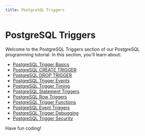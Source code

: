 ```yaml
---
title: PostgreSQL Triggers
---
```


# PostgreSQL Triggers

Welcome to the PostgreSQL Triggers section of our PostgreSQL programming tutorial. In this section, you'll learn about:

- [PostgreSQL Trigger Basics](./0-postgresql-trigger-basics.mdx)
- [PostgreSQL CREATE TRIGGER](./1-postgresql-create-trigger.mdx)
- [PostgreSQL DROP TRIGGER](./2-postgresql-drop-trigger.mdx)
- [PostgreSQL Trigger Events](./3-postgresql-trigger-events.mdx)
- [PostgreSQL Trigger Timing](./4-postgresql-trigger-timing.mdx)
- [PostgreSQL Statement Triggers](./5-postgresql-statement-triggers.mdx)
- [PostgreSQL Row Triggers](./6-postgresql-row-triggers.mdx)
- [PostgreSQL Trigger Functions](./7-postgresql-trigger-functions.mdx)
- [PostgreSQL Event Triggers](./8-postgresql-event-triggers.mdx)
- [PostgreSQL Trigger Debugging](./9-postgresql-trigger-debugging.mdx)
- [PostgreSQL Trigger Security](./10-postgresql-trigger-security.mdx)

Have fun coding!